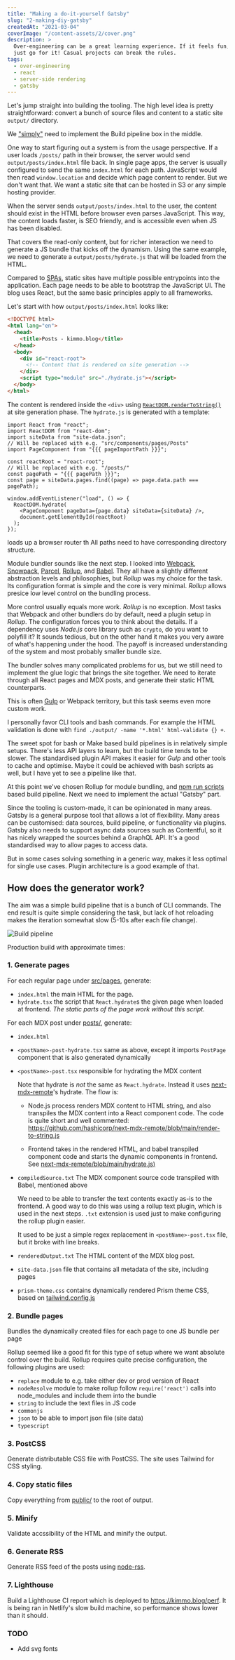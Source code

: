 ```yaml
---
title: "Making a do-it-yourself Gatsby"
slug: "2-making-diy-gatsby"
createdAt: "2021-03-04"
coverImage: "/content-assets/2/cover.png"
description: >
  Over-engineering can be a great learning experience. If it feels fun,
  just go for it! Casual projects can break the rules.
tags:
  - over-engineering
  - react
  - server-side rendering
  - gatsby
---
```


Let's jump straight into building the tooling. The high level idea is pretty straightforward: convert a bunch of source files and content to a static site `output/` directory.

<Presentic alt="Build pipeline overview presentation" duration={1200} src="/content-assets/2/build-pipeline-overview.svg" initialAnimateToSlide={1} />


We ["simply"](https://www.knowledgeowl.com/home/dont-say-simply-jim-fisher) need to implement the Build pipeline box in the middle.

One way to start figuring out a system is from the usage perspective. If a user loads `/posts/` path in their browser, the server would send `output/posts/index.html` file back. In single page apps, the server is usually configured to send the same `index.html` for each path. JavaScript would then read `window.location` and decide which page content to render. But we don't want that. We want a static site that can be hosted in S3 or any simple hosting provider.

When the server sends `output/posts/index.html` to the user, the content should exist in the HTML before browser even parses JavaScript. This way, the content loads faster, is SEO friendly, and is accessible even when JS has been disabled.

That covers the read-only content, but for richer interaction we need to generate a JS bundle that kicks off the dynamism. Using the same example, we need to generate a `output/posts/hydrate.js` that will be loaded from the HTML.

Compared to [SPAs](https://en.wikipedia.org/wiki/Single-page_application), static sites have multiple possible entrypoints into the application. Each page needs to be able to bootstrap the JavaScript UI. The blog uses React, but the same basic principles apply to all frameworks.

Let's start with how `output/posts/index.html` looks like:

```html
<!DOCTYPE html>
<html lang="en">
  <head>
    <title>Posts - kimmo.blog</title>
  </head>
  <body>
    <div id="react-root">
      <!-- Content that is rendered on site generation -->
    </div>
    <script type="module" src="./hydrate.js"></script>
  </body>
</html>
```

The content is rendered inside the `<div>` using [`ReactDOM.renderToString()`](https://reactjs.org/docs/react-dom-server.html#rendertostring) at site generation phase. The `hydrate.js` is generated with a template:

```tsx
import React from "react";
import ReactDOM from "react-dom";
import siteData from "site-data.json";
// Will be replaced with e.g. "src/components/pages/Posts"
import PageComponent from "{{{ pageImportPath }}}";

const reactRoot = "react-root";
// Will be replaced with e.g. "/posts/"
const pagePath = "{{{ pagePath }}}";
const page = siteData.pages.find((page) => page.data.path === pagePath);

window.addEventListener("load", () => {
  ReactDOM.hydrate(
    <PageComponent pageData={page.data} siteData={siteData} />,
    document.getElementById(reactRoot)
  );
});
```




loads up a browser router th All paths need to have corresponding directory structure.




Module bundler sounds like the next step. I looked into [Webpack](https://webpack.js.org/), [Snowpack](https://www.snowpack.dev/), [Parcel](https://parceljs.org/), [Rollup](https://rollupjs.org/), and [Babel](https://babeljs.io/). They all have a slightly different abstraction levels and philosophies, but _Rollup_ was my choice for the task. Its configuration format is simple and the core is very minimal. _Rollup_ allows presice low level control on the bundling process.

More control usually equals more work. _Rollup_ is no exception. Most tasks that Webpack and other bundlers do by default, need a plugin setup in _Rollup_. The configuration forces you to think about the details. If a dependency uses _Node.js_ core library such as `crypto`, do you want to polyfill it? It sounds tedious, but on the other hand it makes you very aware of what's happening under the hood. The payoff is increased understanding of the system and most probably smaller bundle size.

The bundler solves many complicated problems for us, but we still need to implement the glue logic that brings the site together. We need to iterate through all React pages and MDX posts, and generate their static HTML counterparts.


This is often [Gulp](https://gulpjs.com/) or Webpack territory, but this task seems even more custom work.


I personally favor CLI tools and bash commands. For example the HTML validation is done with `find ./output/ -name '*.html' html-validate {} +`.

The sweet spot for bash or Make based build pipelines is in relatively simple setups. There's less API layers to learn, but the build time tends to be slower. The standardised plugin API makes it easier for *Gulp* and other tools to cache and optimise. Maybe it could be achieved with bash scripts as well, but I have yet to see a pipeline like that.

At this point we've chosen Rollup for module bundling, and [npm run scripts](https://www.keithcirkel.co.uk/how-to-use-npm-as-a-build-tool/) based build pipeline. Next we need to implement the actual "Gatsby" part.



Since the tooling is custom-made, it can be opinionated in many areas. Gatsby is a general purpose tool that allows a lot of flexibility. Many areas can be customised: data sources, build pipeline, or functionality via plugins. Gatsby also needs to support async data sources such as Contentful, so it has nicely wrapped the sources behind a GraphQL API. It's a good standardised way to allow pages to access data.

But in some cases solving something in a generic way, makes it less optimal for single use cases. Plugin architecture is a good example of that.

## How does the generator work?

The aim was a simple build pipeline that is a bunch of CLI commands. The end result is quite simple considering the task, but lack of hot reloading makes the iteration somewhat slow (5-10s after each file change).

<Image alt="Build pipeline" src="/content-assets/2/build-pipeline.svg" maxWidth="80%" />

Production build with approximate times:

### 1. Generate pages

For each regular page under [src/pages](https://github.com/kimmobrunfeldt/blog/blob/main/src/pages), generate:

  * `index.html` the main HTML for the page.
  * `hydrate.tsx` the script that `React.hydrate`s the given page when loaded at frontend. *The static parts of the page work without this script.*

For each MDX post under [posts/](https://github.com/kimmobrunfeldt/blog/blob/main/posts), generate:

* `index.html`
* `<postName>-post-hydrate.tsx` same as above, except it imports `PostPage` component that is also generated dynamically
* `<postName>-post.tsx` responsible for hydrating the MDX content

    Note that hydrate is *not* the same as `React.hydrate`. Instead it uses [next-mdx-remote](https://github.com/hashicorp/next-mdx-remote/)'s
    hydrate. The flow is:

    * Node.js process renders MDX content to HTML string, and also transpiles the MDX content into a React component code. The code is quite short and well commented: https://github.com/hashicorp/next-mdx-remote/blob/main/render-to-string.js

    * Frontend takes in the rendered HTML, and babel transpiled component code and starts the dynamic components in frontend. See [next-mdx-remote/blob/main/hydrate.js)](https://github.com/hashicorp/next-mdx-remote/blob/main/hydrate.js)

* `compiledSource.txt` The MDX component source code transpiled with Babel, mentioned above

    We need to be able to transfer the text contents exactly as-is to the frontend. A good way to do this
    was using a rollup text plugin, which is used in the next steps. `.txt` extension is used just to make
    configuring the rollup plugin easier.

    It used to be just a simple regex
    replacement in `<postName>-post.tsx` file, but it broke with line breaks.

* `renderedOutput.txt` The HTML content of the MDX blog post.

* `site-data.json` file that contains all metadata of the site, including pages
* `prism-theme.css` contains dynamically rendered Prism theme CSS, based on [tailwind.config.js](https://github.com/kimmobrunfeldt/blog/blob/main/tailwind.config.js)

### 2. Bundle pages

Bundles the dynamically created files for each page to one JS bundle per page

Rollup seemed like a good fit for this type of setup where we want absolute control over the build. Rollup requires quite precise configuration, the following plugins are used:

* `replace` module to e.g. take either dev or prod version of React
* `nodeResolve` module to make rollup follow `require('react')` calls into node_modules and include them into the bundle
* `string` to include the text files in JS code
* `commonjs`
* `json` to be able to import json file (site data)
* `typescript`

### 3. PostCSS

Generate distributable CSS file with PostCSS. The site uses Tailwind for CSS styling.


### 4. Copy static files

Copy everything from [public/](https://github.com/kimmobrunfeldt/blog/blob/main/public/) to the root of output.

### 5. Minify

Validate accssibility of the HTML and minify the output.

### 6. Generate RSS

Generate RSS feed of the posts using [node-rss](https://www.npmjs.com/package/rss).

### 7. Lighthouse

Build a Lighthouse CI report which is deployed to https://kimmo.blog/perf. It is being ran in Netlify's slow build machine, so performance shows lower than it should.

### TODO

* Add svg fonts
